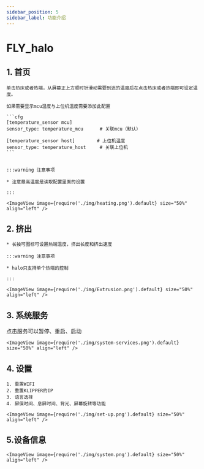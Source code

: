 ```yaml
---
sidebar_position: 5
sidebar_label: 功能介绍
---
```


# FLY_halo

## 1.  首页

    单击热床或者热端，从屏幕正上方顺时针滑动需要到达的温度后在点击热床或者热端即可设定温度。

    如果需要显示mcu温度与上位机温度需要添加此配置

    ```cfg
    [temperature_sensor mcu]
    sensor_type: temperature_mcu      # 关联mcu（默认）

    [temperature_sensor host]        # 上位机温度
    sensor_type: temperature_host     # 关联上位机
    ```


    :::warning 注意事项

    * 注意最高温度是读取配置里面的设置

    :::

    <ImageView image={require('./img/heating.png').default} size="50%" align="left" />


## 2. 挤出

    * 长按可图标可设置热端温度，挤出长度和挤出速度

    :::warning 注意事项

    * halo只支持单个热端的控制

    :::

    <ImageView image={require('./img/Extrusion.png').default} size="50%" align="left" />

## 3. 系统服务

点击服务可以暂停、重启、启动

    <ImageView image={require('./img/system-services.png').default} size="50%" align="left" />

## 4. 设置

    1. 重置WIFI
    2. 重置KLIPPER的IP
    3. 语言选择
    4. 屏保时间、息屏时间、背光、屏幕旋转等功能

    <ImageView image={require('./img/set-up.png').default} size="50%" align="left" />

## 5.设备信息
    <ImageView image={require('./img/system.png').default} size="50%" align="left" />

